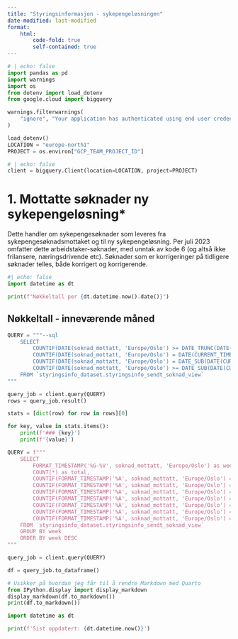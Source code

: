 ```yaml
---
title: "Styringsinformasjon - sykepengeløsningen"
date-modified: last-modified
format:
    html:
        code-fold: true
        self-contained: true
---
```


```python
# | echo: false
import pandas as pd
import warnings
import os
from dotenv import load_dotenv
from google.cloud import bigquery

warnings.filterwarnings(
    "ignore", "Your application has authenticated using end user credentials"
)

load_dotenv()
LOCATION = "europe-north1"
PROJECT = os.environ["GCP_TEAM_PROJECT_ID"]
```

```python
# | echo: false
client = bigquery.Client(location=LOCATION, project=PROJECT)
```

# 1. Mottatte søknader ny sykepengeløsning*

Dette handler om sykepengesøknader som leveres fra sykepengesøknadsmottaket og til ny sykepengeløsning.
Per juli 2023 omfatter dette arbeidstaker-søknader, med unntak av kode 6 (og altså ikke frilansere, næringsdrivende etc).
Søknader som er korrigeringer på tidligere søknader telles, både korrigert og korrigerende.


```python
#| echo: false
import datetime as dt

print(f"Nøkkeltall per {dt.datetime.now().date()}")
```

## Nøkkeltall - inneværende måned

```python
QUERY = """--sql
    SELECT
        COUNTIF(DATE(soknad_mottatt, 'Europe/Oslo') >= DATE_TRUNC(DATE(CURRENT_TIMESTAMP(), 'Europe/Oslo'), MONTH)) as `Mottatt denne måneden`,
        COUNTIF(DATE(soknad_mottatt, 'Europe/Oslo') = DATE(CURRENT_TIMESTAMP(), 'Europe/Oslo')) as `Mottatt i dag`,
        COUNTIF(DATE(soknad_mottatt, 'Europe/Oslo') = DATE_SUB(DATE(CURRENT_TIMESTAMP(), 'Europe/Oslo'), INTERVAL 1 DAY)) as `Mottatt i går`,
        COUNTIF(DATE(soknad_mottatt, 'Europe/Oslo') >= DATE_SUB(DATE(CURRENT_TIMESTAMP(), 'Europe/Oslo'), INTERVAL 1 WEEK) AND DATE(soknad_mottatt, 'Europe/Oslo') < DATE(CURRENT_TIMESTAMP(), 'Europe/Oslo')) as `Mottatt siste 7 dager`
    FROM `styringsinfo_dataset.styringsinfo_sendt_soknad_view`
"""

query_job = client.query(QUERY)
rows = query_job.result()

stats = [dict(row) for row in rows][0]
```

```python

for key, value in stats.items():
    print(f'### {key}')
    print(f'{value}')
```

```python

QUERY = f"""
    SELECT
        FORMAT_TIMESTAMP('%G-%V', soknad_mottatt, 'Europe/Oslo') as week,
        COUNT(*) as total,
        COUNTIF(FORMAT_TIMESTAMP('%A', soknad_mottatt, 'Europe/Oslo') = 'Monday') as Monday,
        COUNTIF(FORMAT_TIMESTAMP('%A', soknad_mottatt, 'Europe/Oslo') = 'Tuesday') as Tuesday,
        COUNTIF(FORMAT_TIMESTAMP('%A', soknad_mottatt, 'Europe/Oslo') = 'Wednesday') as Wednesday,
        COUNTIF(FORMAT_TIMESTAMP('%A', soknad_mottatt, 'Europe/Oslo') = 'Thursday') as Thursday,
        COUNTIF(FORMAT_TIMESTAMP('%A', soknad_mottatt, 'Europe/Oslo') = 'Friday') as Friday,
        COUNTIF(FORMAT_TIMESTAMP('%A', soknad_mottatt, 'Europe/Oslo') = 'Saturday') as Saturday,
        COUNTIF(FORMAT_TIMESTAMP('%A', soknad_mottatt, 'Europe/Oslo') = 'Sunday') as Sunday
    FROM `styringsinfo_dataset.styringsinfo_sendt_soknad_view`
    GROUP BY week
    ORDER BY week DESC
"""

query_job = client.query(QUERY)

df = query_job.to_dataframe()

```

```python
# Usikker på hvordan jeg får til å rendre Markdown med Quarto
from IPython.display import display_markdown
display_markdown(df.to_markdown())
print(df.to_markdown())
```

```python

import datetime as dt

print(f'Sist oppdatert: {dt.datetime.now()}')
```